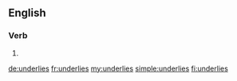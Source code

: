 ==English==

===Verb===
{{head|en|verb form}}

# {{en-third-person singular of|underlie}}

[[de:underlies]]
[[fr:underlies]]
[[my:underlies]]
[[simple:underlies]]
[[fi:underlies]]